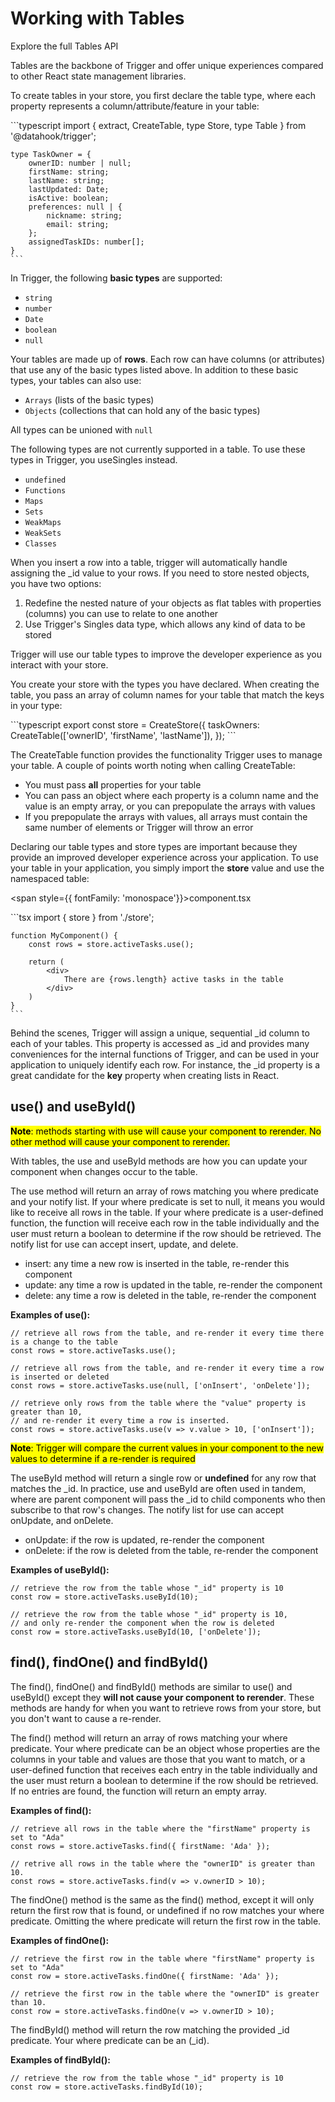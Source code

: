 
# Working with Tables

<Link to="/api#table"><StyledLink>Explore the full Tables API</StyledLink></Link>

Tables are the backbone of Trigger and offer unique experiences compared to other React state management libraries.

To create tables in your store, you first declare the table type, where each property represents a column/attribute/feature in your table:

<div className={codeWrapper}>
    ```typescript
    import { extract, CreateTable, type Store, type Table } from '@datahook/trigger';

    type TaskOwner = {
        ownerID: number | null;
        firstName: string;
        lastName: string;
        lastUpdated: Date;
        isActive: boolean;
        preferences: null | {
            nickname: string;
            email: string;
        };
        assignedTaskIDs: number[];
    }
    ```
</div>

In Trigger, the following **basic types** are supported:

* `string`
* `number`
* `Date`
* `boolean`
* `null`


Your tables are made up of **rows**. Each row can have columns (or attributes) that use any of the basic types listed above. In addition to these basic types, your tables can also use:

* `Arrays` (lists of the basic types)
* `Objects` (collections that can hold any of the basic types)

All types can be unioned with `null`

The following types are not currently supported in a table. To use these types in Trigger, you use<Link to="/getting-started/working-with-singles"><StyledLink>Singles</StyledLink></Link> instead.

* `undefined`
* `Functions`
* `Maps`
* `Sets`
* `WeakMaps`
* `WeakSets`
* `Classes`



When you insert a row into a table, trigger will automatically handle assigning the <span class="inline-code">\_id</span>  value to your rows. If you need to store nested objects, you have two options:

1. Redefine the nested nature of your objects as flat tables with properties (columns) you can use to relate to one another
2. Use Trigger's <span class="inline-code">Singles</span> data type, which allows any kind of data to be stored

Trigger will use our table types to improve the developer experience as you interact with your store.

You create your store with the types you have declared. When creating the table, you pass an array of column names for your table that match the keys in your type:

<div className={codeWrapper}>
    ```typescript
    export const store = CreateStore({
        taskOwners: CreateTable<TaskOwner>(['ownerID', 'firstName', 'lastName']),
    });
    ```
</div>

The <span class="inline-code">CreateTable</span> function provides the functionality Trigger uses to manage your table. A couple of points worth noting when calling <span class="inline-code">CreateTable</span>:

* You must pass **all** properties for your table
* You can pass an object where each property is a column name and the value is an empty array, or you can prepopulate the arrays with values
* If you prepopulate the arrays with values, all arrays must contain the same number of elements or Trigger will throw an error

Declaring our table types and store types are important because they provide an improved developer experience across your application. To use your table in your application, 
you simply import the **store** value and use the namespaced table:

<span style={{ fontFamily: 'monospace'}}>component.tsx</span>

<div className={codeWrapper}>
    ```tsx
    import { store } from './store';

    function MyComponent() {
        const rows = store.activeTasks.use();

        return (
            <div>
                There are {rows.length} active tasks in the table
            </div>
        )
    }
    ```
</div>

Behind the scenes, Trigger will assign a unique, sequential <span class="inline-code">\_id</span> column to each of your tables. This property is accessed as <span class="inline-code">\_id</span> and provides many conveniences for the internal functions of Trigger, and can
be used in your application to uniquely identify each row. For instance, the <span class="inline-code">\_id</span> property is a great candidate for the **key** property when creating lists in React.

## <span class="inline-code">use()</span> and <span class="inline-code">useById()</span>

<mark>**Note**: methods starting with <span class="inline-code">use</span> will cause your component to rerender. No other method will cause your component to rerender.</mark>

With tables, the <span class="inline-code">use</span> and <span class="inline-code">useById</span> methods are how you can update your component when changes occur to the table.

The <span class="inline-code">use</span> method will return an array of rows matching you <span class="inline-code">where</span> predicate and your <span class="inline-code">notify</span> list. If your <span class="inline-code">where</span> predicate is set to <span class="inline-code">null</span>, it means you would like to receive all rows in the table. If your <span class="inline-code">where</span> predicate is
a user-defined function, the function will receive each row in the table individually and the user must return a boolean to determine if the row should be retrieved. The notify list for <span class="inline-code">use</span> can accept 
<span class="inline-code">insert</span>, <span class="inline-code">update</span>, and <span class="inline-code">delete</span>.

* <span class="inline-code">insert</span>: any time a new row is inserted in the table, re-render this component
* <span class="inline-code">update</span>: any time a row is updated in the table, re-render the component
* <span class="inline-code">delete</span>: any time a row is deleted in the table, re-render the component

**Examples of <span class="inline-code">use()</span>:**

```tsx
// retrieve all rows from the table, and re-render it every time there is a change to the table
const rows = store.activeTasks.use();
```

```tsx
// retrieve all rows from the table, and re-render it every time a row is inserted or deleted
const rows = store.activeTasks.use(null, ['onInsert', 'onDelete']);
```

```tsx
// retrieve only rows from the table where the "value" property is greater than 10,
// and re-render it every time a row is inserted.
const rows = store.activeTasks.use(v => v.value > 10, ['onInsert']);
```

<mark>**Note**: Trigger will compare the current values in your component to the new values to determine if a re-render is required</mark>

The <span class="inline-code">useById</span> method will return a single row or **undefined** for any row that matches the <span class="inline-code">\_id</span>. In practice, <span class="inline-code">use</span> and <span class="inline-code">useById</span> are often used in tandem, where are parent component will pass the <span class="inline-code">\_id</span> to child components who
then subscribe to that row's changes. The notify list for <span class="inline-code">use</span> can accept <span class="inline-code">onUpdate</span>, and <span class="inline-code">onDelete</span>.

* <span class="inline-code">onUpdate</span>: if the row is updated, re-render the component
* <span class="inline-code">onDelete</span>: if the row is deleted from the table, re-render the component

**Examples of <span class="inline-code">useById()</span>:**

```tsx
// retrieve the row from the table whose "_id" property is 10
const row = store.activeTasks.useById(10);
```

```tsx
// retrieve the row from the table whose "_id" property is 10,
// and only re-render the component when the row is deleted
const row = store.activeTasks.useById(10, ['onDelete']);
```

## <span class="inline-code">find()</span>, <span class="inline-code">findOne()</span> and <span class="inline-code">findById()</span>

The <span class="inline-code">find()</span>, <span class="inline-code">findOne()</span> and <span class="inline-code">findById()</span> methods are similar to <span class="inline-code">use()</span> and <span class="inline-code">useById()</span> except they **will not cause your component to rerender**. These methods are handy for when you want to retrieve rows from your store, but you don't
want to cause a re-render.

The <span class="inline-code">find()</span> method will return an array of rows matching your <span class="inline-code">where</span> predicate. Your <span class="inline-code">where</span> predicate can be an object whose properties are the columns in your table and values are those that you want to match, or a
user-defined function that receives each entry in the table individually and the user must return a boolean to determine if the row should be retrieved. If no entries are found, the function will return an empty array.

**Examples of <span class="inline-code">find()</span>:**

```tsx
// retrieve all rows in the table where the "firstName" property is set to "Ada"
const rows = store.activeTasks.find({ firstName: 'Ada' });
```

```tsx
// retrive all rows in the table where the "ownerID" is greater than 10.
const rows = store.activeTasks.find(v => v.ownerID > 10);
```

The <span class="inline-code">findOne()</span> method is the same as the <span class="inline-code">find()</span> method, except it will only return the first row that is found, or <span class="inline-code">undefined</span> if no row matches your <span class="inline-code">where</span> predicate. Omitting the <span class="inline-code">where</span> predicate will return the first row in the table.

**Examples of <span class="inline-code">findOne()</span>:**

```tsx
// retrieve the first row in the table where "firstName" property is set to "Ada"
const row = store.activeTasks.findOne({ firstName: 'Ada' });
```

```tsx
// retrieve the first row in the table where the "ownerID" is greater than 10.
const row = store.activeTasks.findOne(v => v.ownerID > 10);
```

The <span class="inline-code">findById()</span> method will return the row matching the provided <span class="inline-code">_id</span> predicate. Your <span class="inline-code">where</span> predicate can be an (<span class="inline-code">\_id</span>).

**Examples of <span class="inline-code">findById()</span>:**

```tsx
// retrieve the row from the table whose "_id" property is 10
const row = store.activeTasks.findById(10);
```
